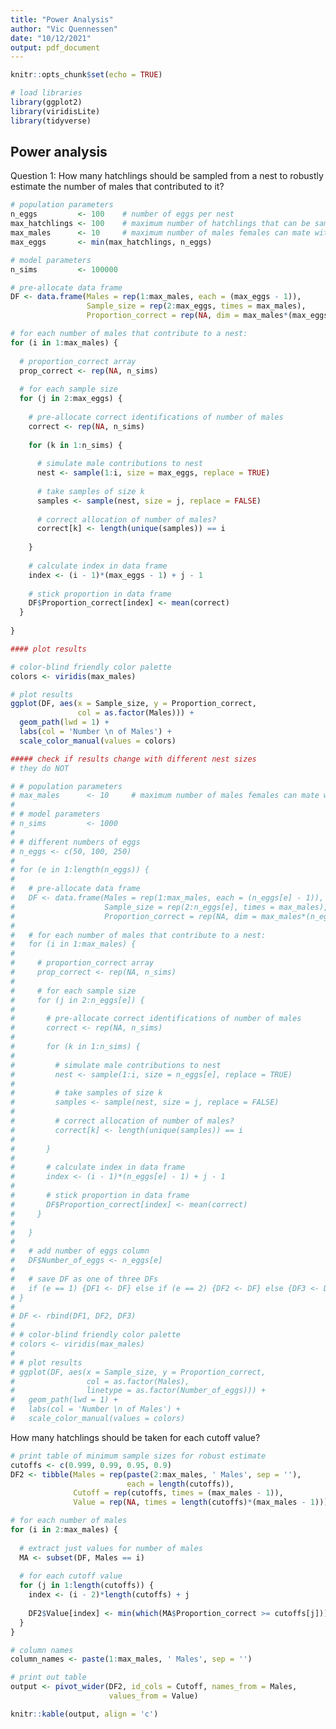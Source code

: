 ```yaml
---
title: "Power Analysis"
author: "Vic Quennessen"
date: "10/12/2021"
output: pdf_document
---
```


```r
knitr::opts_chunk$set(echo = TRUE)
```

```r
# load libraries
library(ggplot2)
library(viridisLite)
library(tidyverse)
```

## Power analysis

Question 1: How many hatchlings should be sampled from a nest to robustly estimate the number of males that contributed to it?

```r

# population parameters
n_eggs         <- 100    # number of eggs per nest
max_hatchlings <- 100    # maximum number of hatchlings that can be sampled
max_males      <- 10     # maximum number of males females can mate with
max_eggs       <- min(max_hatchlings, n_eggs) 

# model parameters
n_sims         <- 100000

# pre-allocate data frame
DF <- data.frame(Males = rep(1:max_males, each = (max_eggs - 1)), 
                 Sample_size = rep(2:max_eggs, times = max_males), 
                 Proportion_correct = rep(NA, dim = max_males*(max_eggs - 1)))

# for each number of males that contribute to a nest:
for (i in 1:max_males) {
  
  # proportion_correct array
  prop_correct <- rep(NA, n_sims)
  
  # for each sample size
  for (j in 2:max_eggs) {
    
    # pre-allocate correct identifications of number of males
    correct <- rep(NA, n_sims)
    
    for (k in 1:n_sims) {
      
      # simulate male contributions to nest
      nest <- sample(1:i, size = max_eggs, replace = TRUE)
      
      # take samples of size k
      samples <- sample(nest, size = j, replace = FALSE)
      
      # correct allocation of number of males?
      correct[k] <- length(unique(samples)) == i
      
    }
    
    # calculate index in data frame
    index <- (i - 1)*(max_eggs - 1) + j - 1
    
    # stick proportion in data frame
    DF$Proportion_correct[index] <- mean(correct)
  }
  
}

#### plot results

# color-blind friendly color palette
colors <- viridis(max_males)

# plot results
ggplot(DF, aes(x = Sample_size, y = Proportion_correct, 
               col = as.factor(Males))) +
  geom_path(lwd = 1) +
  labs(col = 'Number \n of Males') +
  scale_color_manual(values = colors) 
```

```r

##### check if results change with different nest sizes
# they do NOT

# # population parameters
# max_males      <- 10     # maximum number of males females can mate with
# 
# # model parameters
# n_sims         <- 1000
# 
# # different numbers of eggs
# n_eggs <- c(50, 100, 250)
# 
# for (e in 1:length(n_eggs)) {
#   
#   # pre-allocate data frame
#   DF <- data.frame(Males = rep(1:max_males, each = (n_eggs[e] - 1)), 
#                    Sample_size = rep(2:n_eggs[e], times = max_males), 
#                    Proportion_correct = rep(NA, dim = max_males*(n_eggs[e] - 1)))
#   
#   # for each number of males that contribute to a nest:
#   for (i in 1:max_males) {
#     
#     # proportion_correct array
#     prop_correct <- rep(NA, n_sims)
#     
#     # for each sample size
#     for (j in 2:n_eggs[e]) {
#       
#       # pre-allocate correct identifications of number of males
#       correct <- rep(NA, n_sims)
#       
#       for (k in 1:n_sims) {
#         
#         # simulate male contributions to nest
#         nest <- sample(1:i, size = n_eggs[e], replace = TRUE)
#         
#         # take samples of size k
#         samples <- sample(nest, size = j, replace = FALSE)
#         
#         # correct allocation of number of males?
#         correct[k] <- length(unique(samples)) == i
#         
#       }
#       
#       # calculate index in data frame
#       index <- (i - 1)*(n_eggs[e] - 1) + j - 1
#       
#       # stick proportion in data frame
#       DF$Proportion_correct[index] <- mean(correct)
#     }
#     
#   }
#   
#   # add number of eggs column
#   DF$Number_of_eggs <- n_eggs[e]
#   
#   # save DF as one of three DFs
#   if (e == 1) {DF1 <- DF} else if (e == 2) {DF2 <- DF} else {DF3 <- DF}
# }
# 
# DF <- rbind(DF1, DF2, DF3)
# 
# # color-blind friendly color palette
# colors <- viridis(max_males)
# 
# # plot results
# ggplot(DF, aes(x = Sample_size, y = Proportion_correct, 
#                col = as.factor(Males), 
#                linetype = as.factor(Number_of_eggs))) +
#   geom_path(lwd = 1) +
#   labs(col = 'Number \n of Males') +
#   scale_color_manual(values = colors) 
```



How many hatchlings should be taken for each cutoff value?

```r
# print table of minimum sample sizes for robust estimate
cutoffs <- c(0.999, 0.99, 0.95, 0.9)
DF2 <- tibble(Males = rep(paste(2:max_males, ' Males', sep = ''), 
                          each = length(cutoffs)), 
              Cutoff = rep(cutoffs, times = (max_males - 1)), 
              Value = rep(NA, times = length(cutoffs)*(max_males - 1)))

# for each number of males
for (i in 2:max_males) {
  
  # extract just values for number of males
  MA <- subset(DF, Males == i)
  
  # for each cutoff value
  for (j in 1:length(cutoffs)) {
    index <- (i - 2)*length(cutoffs) + j
    
    DF2$Value[index] <- min(which(MA$Proportion_correct >= cutoffs[j]))
  }
}

# column names
column_names <- paste(1:max_males, ' Males', sep = '')

# print out table
output <- pivot_wider(DF2, id_cols = Cutoff, names_from = Males, 
                      values_from = Value)

knitr::kable(output, align = 'c')
```
